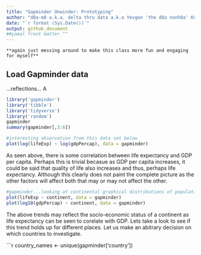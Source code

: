 ```yaml
---
title: "Gapminder Unwinder: Prototyping"
author: "d8a-m8 a.k.a. delta thru data a.k.a Yevgen 'the d8a nonh8a' Kovalenko"
date: "`r format (Sys.Date())`"
output: github_document
##yamal front matter ^^
---
```


~~~~~
**again just messing around to make this class more fun and engaging for myself**
~~~~~

## Load Gapminder data

...reflections...
A
```r
library('gapminder')
library('tibble')
library('tidyverse')
library('random')
gapminder
summary(gapminder[,3:6])

#interesting observation from this data set below
plot(log(lifeExp) ~ log(gdpPercap), data = gapminder)
```

As seen above, there is some correlation between life expectancy and GDP per capita. Perhaps this is trivial becasue as GDP per capita increases, it could be said that quality of life also increases and thus, perhaps life expectancy. Although this clearly does not paint the complete picture as the other factors will affect both that may or may not affect the other.

```r
#gapminder...looking at continental graphical distributions of population, life expectancy, and GDP
plot(lifeExp ~ continent, data = gapminder)
plot(log10(gdpPercap) ~ continent, data = gapminder)
```

The above trends may reflect the socio-economic status of a continent as life expectancy can be seen to corelate with GDP. Lets take a look to see if this trend holds up for different places. Let us make an abitrary decision on which countries to investigate.


```r

country_names <- unique(gapminder['country'])

 
